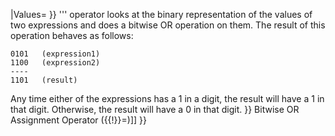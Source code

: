 {{Page_Title}}
{{Flags}}
{{Summary_Section|Performs a bitwise OR on two expressions.

}}
{{JS_Syntax|Formats={{JS_Syntax_Format
|Format= result '''=''' expression1 '''{{!}}''' expression2}}
|Values={{JS_Syntax_Parameter
|Name=result
|Required=
|Description=Any variable.}}{{JS_Syntax_Parameter
|Name=expression1
|Required=
|Description=Any expression.}}{{JS_Syntax_Parameter
|Name=expression2
|Required=
|Description=Any expression.}}
}}
{{Remarks_Section
|Remarks=The '''{{!}}''' operator looks at the binary representation of the values of two expressions and does a bitwise OR operation on them. The result of this operation behaves as follows:

 0101   (expression1)
 1100   (expression2)
 ----
 1101   (result)
Any time either of the expressions has a 1 in a digit, the result will have a 1 in that digit. Otherwise, the result will have a 0 in that digit.
}}
{{See_Also_Section
|Manual_links=* [[javascript/operators/bitwise or assignment{{!}}Bitwise OR Assignment Operator ({{!}}=)]]
}}
{{Topics | JS Basic}}

{{External_Attribution
|Is_CC-BY-SA=No
|Sources=MSDN
|MDN_link=
|MSDN_link=http://msdn.microsoft.com/en-us/library/ie/066h456z(v=vs.94).aspx
|HTML5Rocks_link=
}}
